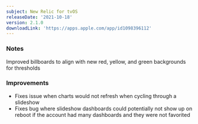 ```yaml
---
subject: New Relic for tvOS
releaseDate: '2021-10-18'
version: 2.1.0
downloadLink: 'https://apps.apple.com/app/id1098396112'
---
```


### Notes

Improved billboards to align with new red, yellow, and green backgrounds for thresholds

### Improvements

* Fixes issue when charts would not refresh when cycling through a slideshow
* Fixes bug where slideshow dashboards could potentially not show up on reboot if the account had many dashboards and they were not favorited

